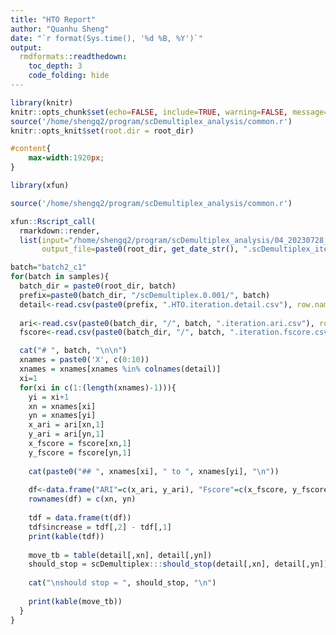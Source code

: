 ```yaml
---
title: "HTO Report"
author: "Quanhu Sheng"
date: "`r format(Sys.time(), '%d %B, %Y')`"
output: 
  rmdformats::readthedown:
    toc_depth: 3
    code_folding: hide
---
```


```r
library(knitr)
knitr::opts_chunk$set(echo=FALSE, include=TRUE, warning=FALSE, message=FALSE)
source('/home/shengq2/program/scDemultiplex_analysis/common.r')
knitr::opts_knit$set(root.dir = root_dir)
```

```css
#content{
    max-width:1920px;
}
```

```r
library(xfun)

source('/home/shengq2/program/scDemultiplex_analysis/common.r')

xfun::Rscript_call(
  rmarkdown::render,
  list(input="/home/shengq2/program/scDemultiplex_analysis/04_20230728_scDemultiplex_iteration.rmd",
       output_file=paste0(root_dir, get_date_str(), ".scDemultiplex_iteration.html")))
```

```r
batch="batch2_c1"
for(batch in samples){
  batch_dir = paste0(root_dir, batch)
  prefix=paste0(batch_dir, "/scDemultiplex.0.001/", batch)
  detail<-read.csv(paste0(prefix, ".HTO.iteration.detail.csv"), row.names=1)
  
  ari<-read.csv(paste0(batch_dir, "/", batch, ".iteration.ari.csv"), row.names=1)
  fscore<-read.csv(paste0(batch_dir, "/", batch, ".iteration.fscore.csv"), row.names=1)

  cat("# ", batch, "\n\n")
  xnames = paste0('X', c(0:10))
  xnames = xnames[xnames %in% colnames(detail)]
  xi=1
  for(xi in c(1:(length(xnames)-1))){
    yi = xi+1
    xn = xnames[xi]
    yn = xnames[yi]
    x_ari = ari[xn,1]
    y_ari = ari[yn,1]
    x_fscore = fscore[xn,1]
    y_fscore = fscore[yn,1]
    
    cat(paste0("## ", xnames[xi], " to ", xnames[yi], "\n"))
    
    df<-data.frame("ARI"=c(x_ari, y_ari), "Fscore"=c(x_fscore, y_fscore))
    rownames(df) = c(xn, yn)
    
    tdf = data.frame(t(df))
    tdf$increase = tdf[,2] - tdf[,1]
    print(kable(tdf))
    
    move_tb = table(detail[,xn], detail[,yn])
    should_stop = scDemultiplex:::should_stop(detail[,xn], detail[,yn])
    
    cat("\nshould stop = ", should_stop, "\n")
    
    print(kable(move_tb))
  }
}

```